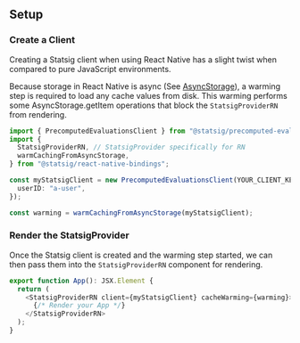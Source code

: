 
## Setup

### Create a Client

Creating a Statsig client when using React Native has a slight
twist when compared to pure JavaScript environments.

Because storage in React Native is async (See [AsyncStorage](https://reactnative.dev/docs/asyncstorage)), a warming step is required
to load any cache values from disk. This warming performs some AsyncStorage.getItem operations that block the
`StatsigProviderRN` from rendering.

```typescript
import { PrecomputedEvaluationsClient } from "@statsig/precomputed-evaluations";
import {
  StatsigProviderRN, // StatsigProvider specifically for RN
  warmCachingFromAsyncStorage,
} from "@statsig/react-native-bindings";

const myStatsigClient = new PrecomputedEvaluationsClient(YOUR_CLIENT_KEY, {
  userID: "a-user",
});

const warming = warmCachingFromAsyncStorage(myStatsigClient);
```

### Render the StatsigProvider

Once the Statsig client is created and the warming step started, we can then pass them into
the `StatsigProviderRN` component for rendering.

```typescript
export function App(): JSX.Element {
  return (
    <StatsigProviderRN client={myStatsigClient} cacheWarming={warming}>
      {/* Render your App */}
    </StatsigProviderRN>
  );
}
```

